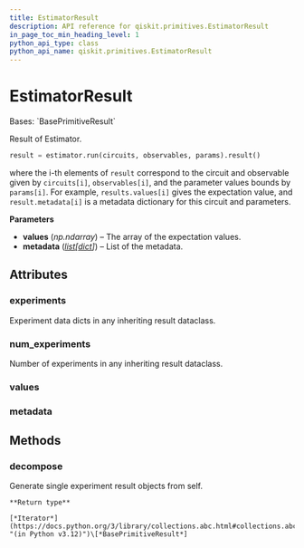 ```yaml
---
title: EstimatorResult
description: API reference for qiskit.primitives.EstimatorResult
in_page_toc_min_heading_level: 1
python_api_type: class
python_api_name: qiskit.primitives.EstimatorResult
---
```


# EstimatorResult

<Class id="qiskit.primitives.EstimatorResult" isDedicatedPage={true} github="https://github.com/qiskit/qiskit/tree/stable/0.45/qiskit/primitives/base/estimator_result.py" signature="qiskit.primitives.EstimatorResult(values, metadata)" modifiers="class">
  Bases: `BasePrimitiveResult`

  Result of Estimator.

  ```python
  result = estimator.run(circuits, observables, params).result()
  ```

  where the i-th elements of `result` correspond to the circuit and observable given by `circuits[i]`, `observables[i]`, and the parameter values bounds by `params[i]`. For example, `results.values[i]` gives the expectation value, and `result.metadata[i]` is a metadata dictionary for this circuit and parameters.

  **Parameters**

  *   **values** (*np.ndarray*) – The array of the expectation values.
  *   **metadata** ([*list*](https://docs.python.org/3/library/stdtypes.html#list "(in Python v3.12)")*\[*[*dict*](https://docs.python.org/3/library/stdtypes.html#dict "(in Python v3.12)")*]*) – List of the metadata.

  ## Attributes

  ### experiments

  <Attribute id="qiskit.primitives.EstimatorResult.experiments">
    Experiment data dicts in any inheriting result dataclass.
  </Attribute>

  ### num\_experiments

  <Attribute id="qiskit.primitives.EstimatorResult.num_experiments">
    Number of experiments in any inheriting result dataclass.
  </Attribute>

  ### values

  <Attribute id="qiskit.primitives.EstimatorResult.values" attributeTypeHint="np.ndarray[Any, np.dtype[np.float64]]" />

  ### metadata

  <Attribute id="qiskit.primitives.EstimatorResult.metadata" attributeTypeHint="list[dict[str, Any]]" />

  ## Methods

  ### decompose

  <Function id="qiskit.primitives.EstimatorResult.decompose" signature="decompose()">
    Generate single experiment result objects from self.

    **Return type**

    [*Iterator*](https://docs.python.org/3/library/collections.abc.html#collections.abc.Iterator "(in Python v3.12)")\[*BasePrimitiveResult*]
  </Function>
</Class>

